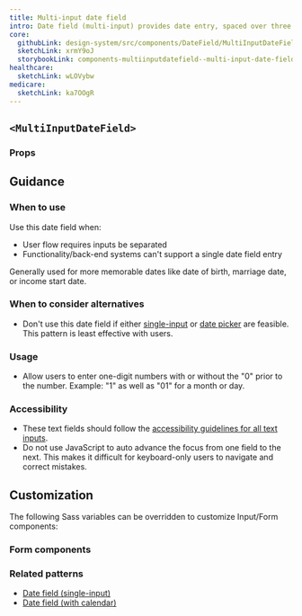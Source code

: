 ```yaml
---
title: Multi-input date field
intro: Date field (multi-input) provides date entry, spaced over three separate inputs for month, day, and year.
core:
  githubLink: design-system/src/components/DateField/MultiInputDateField.tsx
  sketchLink: xrmY9oJ
  storybookLink: components-multiinputdatefield--multi-input-date-field-default
healthcare:
  sketchLink: wLOVybw
medicare:
  sketchLink: ka7OOgR
---
```


## `<MultiInputDateField>`

<StorybookExample
  componentName="multiInputDateField"
  storyId="components-multiinputdatefield--multi-input-date-field-default"
/>

### Props

<PropTable componentName="MultiInputDateField" />

## Guidance

### When to use

Use this date field when:
- User flow requires inputs be separated
- Functionality/back-end systems can't support a single date field entry

Generally used for more memorable dates like date of birth, marriage date, or income start date.

### When to consider alternatives

- Don't use this date field if either [single-input](/components/single-input-date-field/) or [date picker](/components/date-picker/) are feasible. This pattern is least effective with users.

### Usage

- Allow users to enter one-digit numbers with or without the "0" prior to the number. Example: "1" as well as "01" for a month or day.

### Accessibility

- These text fields should follow the [accessibility guidelines for all text inputs](/components/text-field/#guidance).
- Do not use JavaScript to auto advance the focus from one field to the next. This makes it difficult for keyboard-only users to navigate and correct mistakes.

## Customization

The following Sass variables can be overridden to customize Input/Form components:

<ComponentThemeOptions
  componentname="text-input"
/>

### Form components

<ComponentThemeOptions
  componentname="form"
/>

### Related patterns
- [Date field (single-input)](/components/single-input-date-field/)
- [Date field (with calendar)](/components/date-picker/)
